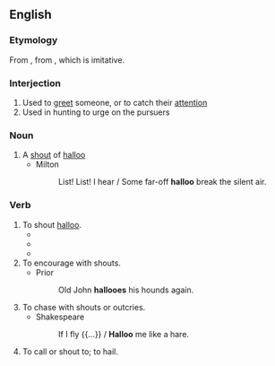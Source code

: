 ==English==

===Etymology===
From {{etyl|enm|en}} {{m|enm|hallow||pursue, urge on}}, from {{etyl|fro|en}} {{m|fro|haloer}}, which is imitative.

===Interjection===
{{en-interj|head=halloo!}}

# Used to [[greet]] someone, or to catch their [[attention]]
# Used in hunting to urge on the pursuers

===Noun===
{{en-noun}}

# A [[shout]] of [[#Interjection|halloo]]
#* Milton
#*: List! List! I hear / Some far-off '''halloo''' break the silent air.

===Verb===
{{en-verb|halloos|pres_3sg2=hallooes|hallooing|hallooed}}

# To shout [[#Interjection|halloo]].
#* {{quote-book|year=1857|author=S. H. Hammond|title=Wild Northern Scenes|chapter=|edition=|url=http://www.gutenberg.org/etext/10009
|passage=As our object was rather to enjoy the music of the chase, than to capture the deer, they shouted and '''hallooed''' as he entered the water, and he wheeled back, and went tearing in huge affright through the woods, up the island again.}}
#* {{quote-book|year=1907|author=William Hope Hodgson|title=The Boats of the "Glen Carrig"|chapter=|edition=|url=http://www.gutenberg.org/etext/10542
|passage=As we ran, we '''hallooed''', and so came upon the boy, and I saw that he had my sword.}}
#* {{quote-book|year=1917|author=Charles S. Brooks|title=There's Pippins And Cheese To Come|chapter=|edition=|url=http://www.gutenberg.org/etext/10023
|passage=We '''hallooed''' again, to rouse the trapper.}}
# To encourage with shouts.
#* Prior
#*: Old John '''hallooes''' his hounds again.
# To chase with shouts or outcries.
#* Shakespeare
#*: If I fly {{...}} / '''Halloo''' me like a hare.
# To call or shout to; to hail.
#: {{rfquotek|Shakespeare}}